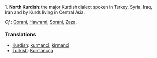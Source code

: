 1. '''North Kurdish''': the major Kurdish dialect spoken in Turkey, Syria, Iraq, Iran and by Kurds living in Central Asia.

''Cf.'': [[Gorani]], [[Hawrami]], [[Sorani]], [[Zaza]].

===Translations===
*[[Kurdish]]: [[kurmancî]], [[kirmancî]]
*[[Turkish]]: [[Kurmancça]]